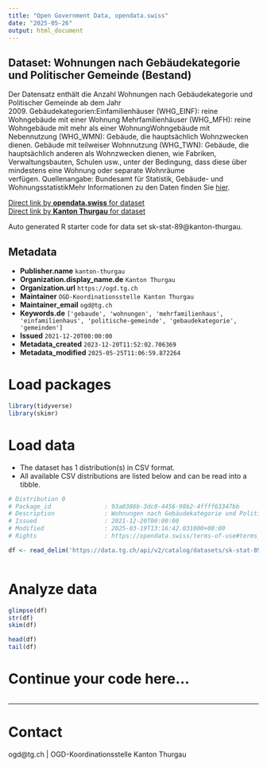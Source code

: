 ```yaml
---
title: "Open Government Data, opendata.swiss"
date: "2025-05-26"
output: html_document
---
```


## Dataset: Wohnungen nach Gebäudekategorie und Politischer Gemeinde (Bestand)

Der Datensatz enthält die Anzahl Wohnungen nach Gebäudekategorie und Politischer Gemeinde ab dem Jahr 2009. Gebäudekategorien:Einfamilienhäuser (WHG_EINF): reine Wohngebäude mit einer Wohnung Mehrfamilienhäuser (WHG_MFH): reine Wohngebäude mit mehr als einer WohnungWohngebäude mit Nebennutzung (WHG_WMN): Gebäude, die hauptsächlich Wohnzwecken dienen. Gebäude mit teilweiser Wohnnutzung (WHG_TWN): Gebäude, die hauptsächlich anderen als Wohnzwecken dienen, wie Fabriken, Verwaltungsbauten, Schulen usw., unter der Bedingung, dass diese über mindestens eine Wohnung oder separate Wohnräume verfügen. Quellenangabe: Bundesamt für Statistik, Gebäude- und WohnungsstatistikMehr Informationen zu den Daten finden Sie [hier](https://www.bfs.admin.ch/bfs/de/home/statistiken/bau-wohnungswesen/bautaetigkeit.html).

[Direct link by **opendata.swiss** for dataset](https://opendata.swiss/de/dataset/wohnungen-nach-gebaudekategorie-und-politischer-gemeinde-bestand)<br>
[Direct link by **Kanton Thurgau** for dataset](https://data.tg.ch/explore/dataset/sk-stat-89/)

Auto generated R starter code for data set sk-stat-89@kanton-thurgau.

## Metadata

- **Publisher.name** `kanton-thurgau`
- **Organization.display_name.de** `Kanton Thurgau`
- **Organization.url** `https://ogd.tg.ch`
- **Maintainer** `OGD-Koordinationsstelle Kanton Thurgau`
- **Maintainer_email** `ogd@tg.ch`
- **Keywords.de** `['gebaude', 'wohnungen', 'mehrfamilienhaus', 'einfamilienhaus', 'politische-gemeinde', 'gebaudekategorie', 'gemeinden']`
- **Issued** `2021-12-20T00:00:00`
- **Metadata_created** `2023-12-20T11:52:02.706369`
- **Metadata_modified** `2025-05-25T11:06:59.872264`


# Load packages

```r

library(tidyverse)
library(skimr)

```

# Load data

-   The dataset has 1 distribution(s) in CSV format.
-   All available CSV distributions are listed below and can be read into a tibble.

```r

# Distribution 0
# Package_id               : 93a0386b-3dc0-4456-98b2-4ffff63347bb
# Description              : Wohnungen nach Gebäudekategorie und Politischer Gemeinde (Bestand) (csv)
# Issued                   : 2021-12-20T00:00:00
# Modified                 : 2025-03-19T13:16:42.031000+00:00
# Rights                   : https://opendata.swiss/terms-of-use#terms_by

df <- read_delim('https://data.tg.ch/api/v2/catalog/datasets/sk-stat-89/exports/csv?use_labels=true')



```

# Analyze data

```r

glimpse(df)
str(df)
skim(df)

head(df)
tail(df)

```

# Continue your code here...

```r

```

------------------------------------------------------------------------

# Contact

ogd@tg.ch | OGD-Koordinationsstelle Kanton Thurgau
